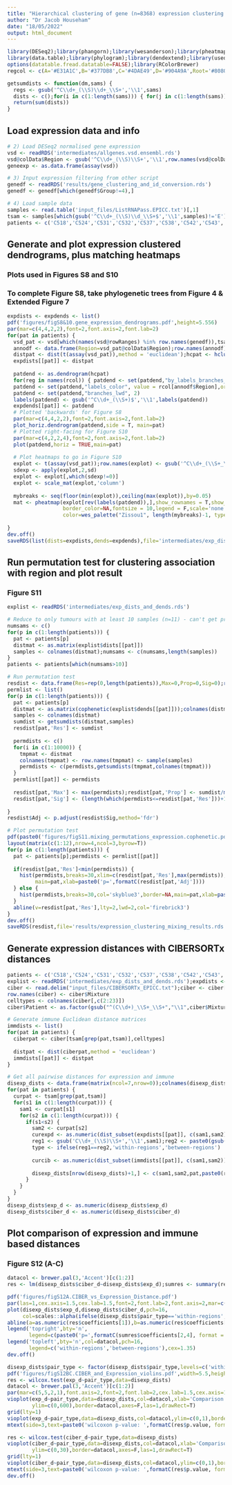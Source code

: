 ```yaml
---
title: "Hierarchical clustering of gene (n=8368) expression clustering for tumours with >=5 samples (n=17)"
author: "Dr Jacob Househam"
date: "18/05/2022"
output: html_document
---
```


```r
library(DESeq2);library(phangorn);library(wesanderson);library(pheatmap)
library(data.table);library(phylogram);library(dendextend);library(usedist)
options(datatable.fread.datatable=FALSE);library(RColorBrewer)
regcol <- c(A='#E31A1C',B='#377DB8',C='#4DAE49',D='#904A9A',Root='#808080');rcol <- regcol[c(1:4)]
```

```r
getsumdists <- function(dm,sams) {
  regs <- gsub('^C\\d+_(\\S)\\d+_\\S+','\\1',sams)
  dists <- c();for(i in c(1:length(sams))) { for(j in c(1:length(sams))) { if(i<j) {if(regs[i]==regs[j]) { dists <- c(dists,dm[i,j]) } } }}
  return(sum(dists))
}
```

## Load expression data and info
```r
# 2) Load DESeq2 normalised gene expression
vsd <- readRDS('intermediates/allgenes.vsd.ensembl.rds')
vsd@colData$Region <- gsub('^C\\d+_(\\S)\\S+','\\1',row.names(vsd@colData))
geneexp <- as.data.frame(assay(vsd))

# 3) Input expression filtering from other script
genedf <- readRDS('results/gene_clustering_and_id_conversion.rds')
genedf <- genedf[which(genedf$Group!=4),]

# 4) Load sample data
samples <- read.table('input_files/ListRNAPass.EPICC.txt')[,1]
tsam <- samples[which(gsub('^C\\d+_(\\S)\\d_\\S+$','\\1',samples)!='E')]
patients <- c('C518','C524','C531','C532','C537','C538','C542','C543','C544','C549','C550','C551','C552','C554','C559','C560','C561')
```

## Generate and plot expression clustered dendrograms, plus matching heatmaps
### Plots used in Figures S8 and S10
### To complete Figure S8, take phylogenetic trees from Figure 4 & Extended Figure 7
```r
expdists <- expdends <- list()
pdf('figures/figS8&10.gene_expression_dendrograms.pdf',height=5.556)
par(mar=c(4,4,2,2),font=2,font.axis=2,font.lab=2)
for(pat in patients) {
  vsd_pat <- vsd[which(names(vsd@rowRanges) %in% row.names(genedf)),tsam[grep(pat,tsam)]]
  annodf <- data.frame(Region=vsd_pat@colData$Region);row.names(annodf) <- row.names(vsd_pat@colData)
  distpat <- dist(t(assay(vsd_pat)),method = 'euclidean');hcpat <- hclust(distpat,method='complete')
  expdists[[pat]] <- distpat
  
  patdend <- as.dendrogram(hcpat)
  for(reg in names(rcol)) { patdend <- set(patdend,"by_labels_branches_col", value = row.names(annodf)[which(annodf$Region==reg)], type = "all",TF_value=rcol[reg]) }
  patdend <- set(patdend,"labels_color", value = rcol[annodf$Region],order_value=T)
  patdend <- set(patdend,"branches_lwd", 2)
  labels(patdend) <- gsub('^C\\d+_(\\S+)$','\\1',labels(patdend))
  expdends[[pat]] <- patdend
  # Plotted 'backwards' for Figure S8
  par(mar=c(4,4,2,2),font=2,font.axis=2,font.lab=2)
  plot_horiz.dendrogram(patdend,side = T, main=pat)
  # Plotted right-facing for Figure S10
  par(mar=c(4,2,2,4),font=2,font.axis=2,font.lab=2)
  plot(patdend,horiz = TRUE,main=pat)
  
  # Plot heatmaps to go in Figure S10
  explot <- t(assay(vsd_pat));row.names(explot) <- gsub('^C\\d+_(\\S+_\\S+)$','\\1',labels(patdend))
  sdexp <- apply(explot,2,sd)
  explot <- explot[,which(sdexp!=0)]
  explot <- scale_mat(explot,'column')
  
  mybreaks <- seq(floor(min(explot)),ceiling(max(explot)),by=0.05)
  mat <- pheatmap(explot[rev(labels(patdend)),],show_rownames = T,show_colnames=F,cluster_rows=F,cluster_cols=T,treeheight_col=0,
                  border_color=NA,fontsize = 10,legend = F,scale='none',
                  color=wes_palette("Zissou1", length(mybreaks)-1, type = "continuous"),breaks=mybreaks)
  
}
dev.off()
saveRDS(list(dists=expdists,dends=expdends),file='intermediates/exp_dists_and_dends.rds')
```

## Run permutation test for clustering association with region and plot result
### Figure S11
```r
explist <- readRDS('intermediates/exp_dists_and_dends.rds')

# Reduce to only tumours with at least 10 samples (n=11) - can't get proper distributions with fewer samples
numsams <- c()
for(p in c(1:length(patients))) {
  pat <- patients[p]
  distmat <- as.matrix(explist$dists[[pat]])
  samples <- colnames(distmat);numsams <- c(numsams,length(samples))
}
patients <- patients[which(numsams>10)]

# Run permutation test
resdist <- data.frame(Res=rep(0,length(patients)),Max=0,Prop=0,Sig=0);row.names(resdist) <- patients
permlist <- list()
for(p in c(1:length(patients))) {
  pat <- patients[p]
  distmat <- as.matrix(cophenetic(explist$dends[[pat]]));colnames(distmat) <- row.names(distmat) <- paste0(pat,'_', row.names(distmat))
  samples <- colnames(distmat)
  sumdist <- getsumdists(distmat,samples)
  resdist[pat,'Res'] <- sumdist
  
  permdists <- c()
  for(i in c(1:10000)) {
    tmpmat <- distmat
    colnames(tmpmat) <- row.names(tmpmat) <- sample(samples)
    permdists <- c(permdists,getsumdists(tmpmat,colnames(tmpmat)))
  }
  permlist[[pat]] <- permdists
  
  resdist[pat,'Max'] <- max(permdists);resdist[pat,'Prop'] <- sumdist/max(permdists)
  resdist[pat,'Sig'] <- (length(which(permdists<=resdist[pat,'Res']))+1)/(10000+1)
  
}
resdist$Adj <- p.adjust(resdist$Sig,method='fdr')

# Plot permutation test
pdf(paste0('figures/figS11.mixing_permutations_expression.cophenetic.pdf'),width=6,height=8)
layout(matrix(c(1:12),nrow=4,ncol=3,byrow=T))
for(p in c(1:length(patients))) {
  pat <- patients[p];permdists <- permlist[[pat]]
  
  if(resdist[pat,'Res']<min(permdists)) {
    hist(permdists,breaks=30,xlim=c(resdist[pat,'Res'],max(permdists)),col='skyblue3',border=NA,
         main=pat,xlab=paste0('p=',formatC(resdist[pat,'Adj'])))
  } else {
    hist(permdists,breaks=30,col='skyblue3',border=NA,main=pat,xlab=paste0('p=',formatC(resdist[pat,'Adj'])))
  }
  abline(v=resdist[pat,'Res'],lty=2,lwd=2,col='firebrick3')
}
dev.off()
saveRDS(resdist,file='results/expression_clustering_mixing_results.rds')
```

## Generate expression distances with CIBERSORTx distances
```r
patients <- c('C518','C524','C531','C532','C537','C538','C542','C543','C544','C549','C550','C551','C552','C554','C559','C560','C561')
explist <- readRDS('intermediates/exp_dists_and_dends.rds');expdists <- explist$dists
ciber <- read.delim("input_files/CIBERSORTx_EPICC.txt");ciber <- ciber[ciber$Mixture %in% tsam,]
row.names(ciber) <- ciber$Mixture
celltypes <- colnames(ciber[,c(2:23)])
ciber$Patient <- as.factor(gsub("^(C\\d+)_\\S+_\\S+","\\1",ciber$Mixture))

# Generate immune Euclidean distance matrices
immdists <- list()
for(pat in patients) {
  ciberpat <- ciber[tsam[grep(pat,tsam)],celltypes]
  
  distpat <- dist(ciberpat,method = 'euclidean')
  immdists[[pat]] <- distpat
}

# Get all pairwise distances for expression and immune
disexp_dists <- data.frame(matrix(ncol=7,nrow=0));colnames(disexp_dists) <- c('s1','s2','patient','pair','pair_type','exp_d','ciber_d')
for(pat in patients) {
  curpat <- tsam[grep(pat,tsam)]
  for(s1 in c(1:length(curpat))) {
    sam1 <- curpat[s1]
    for(s2 in c(1:length(curpat))) {
      if(s1<s2) {
        sam2 <- curpat[s2]
        curexpd <- as.numeric(dist_subset(expdists[[pat]], c(sam1,sam2)))
        reg1 <- gsub('C\\d+_(\\S)\\S+','\\1',sam1);reg2 <- paste0(gsub('C\\d+_(\\S)\\S+','\\1',sam2))
        type <- ifelse(reg1==reg2,'within-regions','between-regions')
        
        curcib <- as.numeric(dist_subset(immdists[[pat]], c(sam1,sam2)))
        
        disexp_dists[nrow(disexp_dists)+1,] <- c(sam1,sam2,pat,paste0(reg1,'-',reg2),type,curexpd,curcib)
      }
    }
  }
}
disexp_dists$exp_d <- as.numeric(disexp_dists$exp_d)
disexp_dists$ciber_d <- as.numeric(disexp_dists$ciber_d)
```

## Plot comparison of expression and immune based distances
### Figure S12 (A-C)
```r
datacol <- brewer.pal(3,'Accent')[c(1:2)]
res <- lm(disexp_dists$ciber_d~disexp_dists$exp_d);sumres <- summary(res)

pdf('figures/figS12A.CIBER_vs_Expression_Distance.pdf')
par(las=1,cex.axis=1.5,cex.lab=1.5,font=2,font.lab=2,font.axis=2,mar=c(4.5,5,2.5,1))
plot(disexp_dists$exp_d,disexp_dists$ciber_d,pch=16,
     col=scales::alpha(ifelse(disexp_dists$pair_type=='within-regions',datacol[1],datacol[2]),0.6),xlim=c(0,500),ylim=c(0,30),bty='n',xlab='Expressed Genes',ylab='CIBERSORT Absolute Score')
abline(a=as.numeric(res$coefficients[1]),b=as.numeric(res$coefficients[2]),lty=2,lwd=3);mtext(side=3,text='Intra-tumour euclidean distances',cex=1.5)
legend('topright',bty='n',
       legend=c(paste0('p=',formatC(sumres$coefficients[2,4], format = "e", digits = 2)),paste0('R^2=',signif(sumres$r.squared,3))))
legend('topleft',bty='n',col=datacol,pch=16,
       legend=c('within-regions','between-regions'),cex=1.35)
dev.off()

disexp_dists$pair_type <- factor(disexp_dists$pair_type,levels=c('within-regions','between-regions'))
pdf('figures/figS12BC.CIBER_and_Expression_violins.pdf',width=5.5,height=5.5)
res <- wilcox.test(exp_d~pair_type,data=disexp_dists)
datacol <- brewer.pal(3,'Accent')[c(1:2)]
par(mar=c(5,5,2,1),font.axis=2,font=2,font.lab=2,cex.lab=1.5,cex.axis=1.2)
vioplot(exp_d~pair_type,data=disexp_dists,col=datacol,xlab='Comparison type',ylab='Expressed Genes Euclidean Distance',
        ylim=c(0,600),border=datacol,axes=F,las=1,drawRect=T)
grid(lty=1)
vioplot(exp_d~pair_type,data=disexp_dists,col=datacol,ylim=c(0,1),border=datacol,axes=F,las=1,drawRect=T,add=T)
mtext(side=3,text=paste0('wilcoxon p-value: ',formatC(res$p.value, format = "e", digits = 2)),cex=1.2)

res <- wilcox.test(ciber_d~pair_type,data=disexp_dists)
vioplot(ciber_d~pair_type,data=disexp_dists,col=datacol,xlab='Comparison type',ylab='CIBERSORTx Euclidean Distance',
        ylim=c(0,30),border=datacol,axes=F,las=1,drawRect=T)
grid(lty=1)
vioplot(ciber_d~pair_type,data=disexp_dists,col=datacol,ylim=c(0,1),border=datacol,axes=F,las=1,drawRect=T,add=T)
mtext(side=3,text=paste0('wilcoxon p-value: ',formatC(res$p.value, format = "e", digits = 2)),cex=1.2)
dev.off()
```


